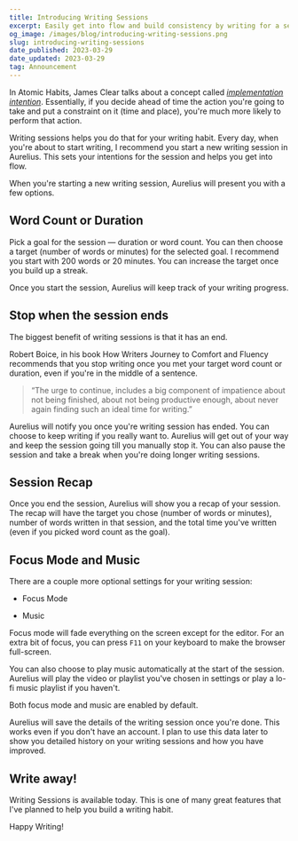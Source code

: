 ```yaml
---
title: Introducing Writing Sessions
excerpt: Easily get into flow and build consistency by writing for a set duration or word count.
og_image: /images/blog/introducing-writing-sessions.png
slug: introducing-writing-sessions
date_published: 2023-03-29
date_updated: 2023-03-29
tag: Announcement
---
```


In Atomic Habits, James Clear talks about a concept called [_implementation intention_](https://jamesclear.com/implementation-intentions). Essentially, if you decide ahead of time the action you're going to take and put a constraint on it (time and place), you're much more likely to perform that action.

Writing sessions helps you do that for your writing habit. Every day, when you're about to start writing, I recommend you start a new writing session in Aurelius. This sets your intentions for the session and helps you get into flow.

When you're starting a new writing session, Aurelius will present you with a few options.

## Word Count or Duration

Pick a goal for the session — duration or word count. You can then choose a target (number of words or minutes) for the selected goal. I recommend you start with 200 words or 20 minutes. You can increase the target once you build up a streak.

Once you start the session, Aurelius will keep track of your writing progress.

## Stop when the session ends

The biggest benefit of writing sessions is that it has an end.

Robert Boice, in his book How Writers Journey to Comfort and Fluency recommends that you stop writing once you met your target word count or duration, even if you're in the middle of a sentence.

> “The urge to continue, includes a big component of impatience about not being finished, about not being productive enough, about never again finding such an ideal time for writing.”

Aurelius will notify you once you're writing session has ended. You can choose to keep writing if you really want to. Aurelius will get out of your way and keep the session going till you manually stop it. You can also pause the session and take a break when you're doing longer writing sessions.

## Session Recap

Once you end the session, Aurelius will show you a recap of your session. The recap will have the target you chose (number of words or minutes), number of words written in that session, and the total time you've written (even if you picked word count as the goal).

## Focus Mode and Music

There are a couple more optional settings for your writing session:

*   Focus Mode
    
*   Music
    

Focus mode will fade everything on the screen except for the editor. For an extra bit of focus, you can press `F11` on your keyboard to make the browser full-screen.

You can also choose to play music automatically at the start of the session. Aurelius will play the video or playlist you've chosen in settings or play a lo-fi music playlist if you haven't.

Both focus mode and music are enabled by default.

Aurelius will save the details of the writing session once you're done. This works even if you don't have an account. I plan to use this data later to show you detailed history on your writing sessions and how you have improved.

## Write away!

Writing Sessions is available today. This is one of many great features that I've planned to help you build a writing habit.

Happy Writing!
